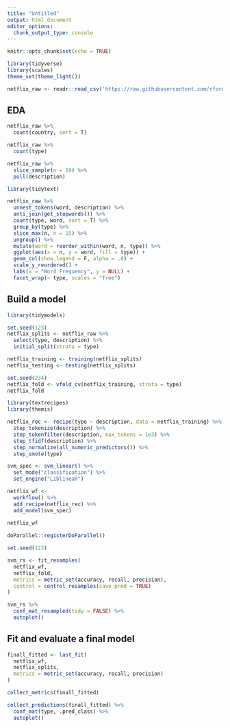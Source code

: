 ```yaml
---
title: "Untitled"
output: html_document
editor_options: 
  chunk_output_type: console
---
```


```r
knitr::opts_chunk$set(echo = TRUE)
```

```r
library(tidyverse)
library(scales)
theme_set(theme_light())

netflix_raw <- readr::read_csv('https://raw.githubusercontent.com/rfordatascience/tidytuesday/master/data/2021/2021-04-20/netflix_titles.csv')
```


## EDA


```r
netflix_raw %>% 
  count(country, sort = T)

netflix_raw %>% 
  count(type)
```

```r
netflix_raw %>% 
  slice_sample(n = 10) %>% 
  pull(description)
```

```r
library(tidytext)

netflix_raw %>% 
  unnest_tokens(word, description) %>% 
  anti_join(get_stopwords()) %>% 
  count(type, word, sort = T) %>% 
  group_by(type) %>% 
  slice_max(n, n = 15) %>% 
  ungroup() %>% 
  mutate(word = reorder_within(word, n, type)) %>% 
  ggplot(aes(x = n, y = word, fill = type)) +
  geom_col(show.legend = F, alpha = .8) +
  scale_y_reordered() +
  labs(x = "Word Frequency", y = NULL) +
  facet_wrap(~ type, scales = "free") 
```


## Build a model


```r
library(tidymodels)

set.seed(123)
netflix_splits <- netflix_raw %>% 
  select(type, description) %>% 
  initial_split(strata = type)

netflix_training <- training(netflix_splits)
netflix_testing <- testing(netflix_splits)

set.seed(234)
netflix_fold <- vfold_cv(netflix_training, strata = type)
netflix_fold
```


```r
library(textrecipes)
library(themis)

netflix_rec <- recipe(type ~ description, data = netflix_training) %>% 
  step_tokenize(description) %>% 
  step_tokenfilter(description, max_tokens = 1e3) %>% 
  step_tfidf(description) %>% 
  step_normalize(all_numeric_predictors()) %>% 
  step_smote(type)

svm_spec <- svm_linear() %>% 
  set_mode("classification") %>% 
  set_engine("LiblineaR")

netflix_wf <- 
  workflow() %>% 
  add_recipe(netflix_rec) %>% 
  add_model(svm_spec)
  
netflix_wf
```

```r
doParallel::registerDoParallel()

set.seed(123)

svm_rs <- fit_resamples(
  netflix_wf, 
  netflix_fold, 
  metrics = metric_set(accuracy, recall, precision),
  control = control_resamples(save_pred = TRUE)
)

```

```r
svm_rs %>% 
  conf_mat_resampled(tidy = FALSE) %>% 
  autoplot()
```


## Fit and evaluate a final model


```r
finall_fitted <- last_fit(
  netflix_wf, 
  netflix_splits, 
  metrics = metric_set(accuracy, recall, precision)
)

collect_metrics(finall_fitted)
```

```r
collect_predictions(finall_fitted) %>% 
  conf_mat(type, .pred_class) %>% 
  autoplot()
```









